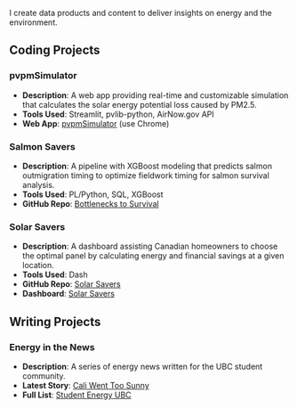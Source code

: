 I create data products and content to deliver insights on energy and the environment.

## Coding Projects 


### pvpmSimulator
- **Description**: A web app providing real-time and customizable simulation that calculates the solar energy potential loss caused by PM2.5.
- **Tools Used**: Streamlit, pvlib-python, AirNow.gov API 
- **Web App**: [pvpmSimulator](https://pvpmsimulator.streamlit.app/) (use Chrome)

### Salmon Savers
- **Description**: A pipeline with XGBoost modeling that predicts salmon outmigration timing to optimize fieldwork timing for salmon survival analysis. 
- **Tools Used**: PL/Python, SQL, XGBoost
- **GitHub Repo**: [Bottlenecks to Survival](https://github.com/brahmwg/Bottlenecks_MDS_Capstone)

### Solar Savers
- **Description**: A dashboard assisting Canadian homeowners to choose the optimal panel by calculating energy and financial savings at a given location. 
- **Tools Used**: Dash
- **GitHub Repo**: [Solar Savers](https://github.com/UBC-MDS/DSCI-532_2024_9_solar-savers)
- **Dashboard**: [Solar Savers](https://dsci-532-2024-9-solar-savers.onrender.com/)

## Writing Projects 


### Energy in the News 
- **Description**: A series of energy news written for the UBC student community. 
- **Latest Story**: [Cali Went Too Sunny](https://www.studentenergyubc.com/post/cali-went-too-sunny)
- **Full List**: [Student Energy UBC](https://www.studentenergyubc.com/blog) 
